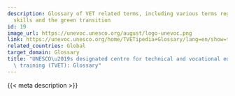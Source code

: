 ```yaml
---
description: Glossary of VET related terms, including various terms regarding green
  skills and the green transition
id: 19
image_url: https://unevoc.unesco.org/august/logo-unevoc.png
link: https://unevoc.unesco.org/home/TVETipedia+Glossary/lang=en/show=term/term=Green+skills
related_countries: Global
target_domain: Glossary
title: "UNESCO\u2019s designated centre for technical and vocational education and\
  \ training (TVET): Glossary"
---
```


{{< meta description >}}